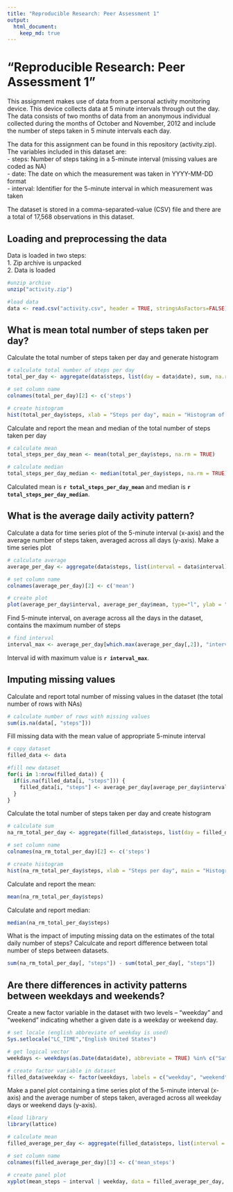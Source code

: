 ```yaml
---
title: "Reproducible Research: Peer Assessment 1"
output: 
  html_document:
    keep_md: true
---
```


"Reproducible Research: Peer Assessment 1"
==================================================================

This assignment makes use of data from a personal activity monitoring device. This device collects data at 5 minute intervals through out the day. The data consists of two months of data from an anonymous individual collected during the months of October and November, 2012 and include the number of steps taken in 5 minute intervals each day.

The data for this assignment can be found in this repository (activity.zip). The variables included in this dataset are:  
 - steps: Number of steps taking in a 5-minute interval (missing values are coded as NA)  
 - date: The date on which the measurement was taken in YYYY-MM-DD format  
 - interval: Identifier for the 5-minute interval in which measurement was taken

The dataset is stored in a comma-separated-value (CSV) file and there are a total of 17,568 observations in this dataset.

## Loading and preprocessing the data

Data is loaded in two steps:  
1. Zip archive is unpacked  
2. Data is loaded

```r
#unzip archive
unzip("activity.zip")

#load data
data <- read.csv("activity.csv", header = TRUE, stringsAsFactors=FALSE)
```

## What is mean total number of steps taken per day?

Calculate the total number of steps taken per day and generate histogram

```r
# calculate total number of steps per day
total_per_day <- aggregate(data$steps, list(day = data$date), sum, na.rm = TRUE)

# set column name
colnames(total_per_day)[2] <- c('steps')

# create histogram
hist(total_per_day$steps, xlab = "Steps per day", main = "Histogram of the total number of steps taken each day")
```

Calculate and report the mean and median of the total number of steps taken per day

```r
# calculate mean
total_steps_per_day_mean <- mean(total_per_day$steps, na.rm = TRUE)

# calculate median
total_steps_per_day_median <- median(total_per_day$steps, na.rm = TRUE)
```

Calculated mean is **`r total_steps_per_day_mean`** and median is **`r total_steps_per_day_median`**.

## What is the average daily activity pattern?

Calculate a data for time series plot of the 5-minute interval (x-axis) and the average number of steps taken, averaged across all days (y-axis). Make a time series plot

```r
# calculate average
average_per_day <- aggregate(data$steps, list(interval = data$interval), mean, na.rm = TRUE)

# set column name
colnames(average_per_day)[2] <- c('mean')

# create plot
plot(average_per_day$interval, average_per_day$mean, type="l", ylab = "Average number of steps taken", xlab = " Identifier for the 5-minute interval")
```

Find 5-minute interval, on average across all the days in the dataset, contains the maximum number of steps

```r
# find interval
interval_max <- average_per_day[which.max(average_per_day[,2]), "interval"]
````

Interval id with maximum value is **`r interval_max`**.

## Imputing missing values

Calculate and report total number of missing values in the dataset (the total number of rows with NAs)

```r
# calculate number of rows with missing values
sum(is.na(data[, "steps"]))
````

Fill missing data with the mean value of appropriate 5-minute interval

```r
# copy dataset
filled_data <- data

#fill new dataset
for(i in 1:nrow(filled_data)) {
  if(is.na(filled_data[i, "steps"])) {
    filled_data[i, "steps"] <- average_per_day[average_per_day$interval == filled_data[i, "interval"], "mean"]
  }
}
````

Calculate the total number of steps taken per day and create histogram

```r
# calculate sum
na_rm_total_per_day <- aggregate(filled_data$steps, list(day = filled_data$date), sum)

# set column name
colnames(na_rm_total_per_day)[2] <- c('steps')

# create histogram
hist(na_rm_total_per_day$steps, xlab = "Steps per day", main = "Histogram of the total number of steps taken each day")
```

Calculate and report the mean:

```r
mean(na_rm_total_per_day$steps)
```

Calculate and report median:

```r
median(na_rm_total_per_day$steps)
```

What is the impact of imputing missing data on the estimates of the total daily number of steps? Calculcate and report difference between total number of steps between datasets.

```r
sum(na_rm_total_per_day[, "steps"]) - sum(total_per_day[, "steps"])
```

## Are there differences in activity patterns between weekdays and weekends?

Create a new factor variable in the dataset with two levels – “weekday” and “weekend” indicating whether a given date is a weekday or weekend day.

```r
# set locale (english abbreviate of weekday is used)
Sys.setlocale("LC_TIME","English United States")

# get logical vector
weekdays <- weekdays(as.Date(data$date), abbreviate = TRUE) %in% c("Sat", "Sun")

# create factor variable in dataset
filled_data$weekday <- factor(weekdays, labels = c("weekday", "weekend"))
```

Make a panel plot containing a time series plot of the 5-minute interval (x-axis) and the average number of steps taken, averaged across all weekday days or weekend days (y-axis).

```r
#load library
library(lattice)

# calculate mean
filled_average_per_day <- aggregate(filled_data$steps, list(interval = filled_data$interval, weekday = filled_data$weekday), mean)

# set column name
colnames(filled_average_per_day)[3] <- c('mean_steps')

# create panel plot
xyplot(mean_steps ~ interval | weekday, data = filled_average_per_day, type="l", layout = c(1, 2), ylab = "Number of steps", xlab = "Interval")

```
